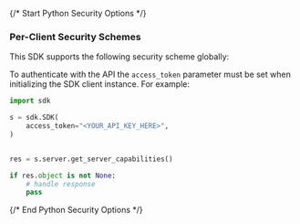 {/* Start Python Security Options */}
### Per-Client Security Schemes

This SDK supports the following security scheme globally:



To authenticate with the API the `access_token` parameter must be set when initializing the SDK client instance. For example:
```python
import sdk

s = sdk.SDK(
    access_token="<YOUR_API_KEY_HERE>",
)


res = s.server.get_server_capabilities()

if res.object is not None:
    # handle response
    pass
```
{/* End Python Security Options */}
